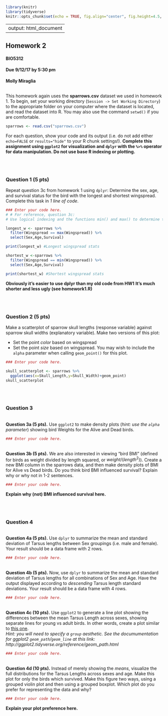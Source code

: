 ```r
library(knitr)
library(tidyverse)
knitr::opts_chunk$set(echo = TRUE, fig.align="center", fig.height=4.5, fig.width=4.5)
```
---
output: html_document
---
## Homework 2
#### BIO5312
#### Due 9/12/17 by 5:30 pm

**Molly Miraglia**

<br>
This homework again uses the **sparrows.csv** dataset we used in homework 1. To begin, set your working directory (`Session -> Set Working Directory`) to the appropriate folder on your computer where the dataset is located, and read the dataset into R. You may also use the command `setwd()` if you are comfortable.

```r
sparrows <- read.csv("sparrows.csv")
```

For each question, show your code and its output (i.e. do not add either `echo=FALSE` or `results="hide"` to your R chunk settings!). **Complete this assignment using `ggplot2` for visualization and `dplyr` with the `%>%` operator for data manipulation. Do not use base R indexing or plotting.** 


<br><br>

### Question 1 (5 pts)
Repeat question 3c from homework 1 using `dplyr`: Determine the sex, age, and survival status for the bird with the longest and shortest wingspread. Complete this task in *1 line of code*.

```r
### Enter your code here.
# # For reference, question 3c:
# Use​ ​logical​ ​indexing​ ​and​ ​the​ ​functions​ ​min()​ ​and​ ​max()​ ​to​ ​determine​ ​the​ ​sex,​ ​age, and​ ​survival​ ​status​ ​for​ ​the​ ​bird​ ​with​ ​the​ ​longest​ ​and​ ​shortest wingspread

longest_w <- sparrows %>%
  filter(Wingspread == max(Wingspread)) %>%
  select(Sex,Age,Survival)

print(longest_w) #Longest wingspread stats

shortest_w <-sparrows %>%
  filter(Wingspread == min(Wingspread)) %>%
  select(Sex,Age,Survival)

print(shortest_w) #Shortest wingspread stats
```

**Obviously it's easier to use dplyr than my old code from HW1**
**It's much shorter and less ugly (see homework1.R) **

<br><br>

### Question 2 (5 pts)

Make a scatterplot of sparrow skull lengths (response variable) against sparrow skull widths (explanatory variable). Make two versions of this plot:

  + Set the point *color* based on wingspread
  + Set the point *size* based on wingspread. You may wish to include the `alpha` parameter when calling `geom_point()` for this plot.

```r
### Enter your code here.

skull_scatterplot <- sparrows %>%
  ggplot(aes(x=Skull_Length,y=Skull_Width)+geom_point)
skull_scatterplot

```

<br><br>

### Question 3

<br>
**Question 3a (5 pts).** Use `ggplot2` to make density plots (*hint: use the `alpha` parameter*) showing bird Weights for the Alive and Dead birds. 
```r
### Enter your code here.
```



<br>
**Question 3b (5 pts).** We are also interested in viewing "bird BMI" (defined for birds as weight divided by length squared, or $weight/(length^2)$). Create a new BMI column in the sparrows data, and then make density plots of BMI for Alive vs Dead birds. Do you think bird BMI influenced survival? Explain why or why not in 1-2 sentences.
```r
### Enter your code here.
```

**Explain why (not) BMI influenced survival here.**

<br><br>

### Question 4

<br>
**Question 4a (5 pts).** Use `dplyr` to summarize the mean and standard deviation of Tarsus lengths between Sex groupings (i.e. male and female). Your result should be a data frame with 2 rows. 

```r
### Enter your code here.
```

<br>
**Question 4b (5 pts).** Now, use `dplyr` to summarize the mean and standard deviation of Tarsus lengths for all combinations of Sex and Age. Have the output displayed according to *descending* Tarsus length standard deviations. Your result should be a data frame with 4 rows.

```r
### Enter your code here.
```


<br>
**Question 4c (10 pts).** Use `ggplot2` to generate a line plot showing the differences between the mean Tarsus Length across sexes, showing separate lines for young vs adult birds. In other words, create a plot similar to [this one](http://sjspielman.org/bio5312_fall2017/files/examples/example_4c.pdf). <br> *Hint: you will need to specify a `group` aesthetic. See the documumentation for ggplot2 `geom_path`/`geom_line` at this link: http://ggplot2.tidyverse.org/reference/geom_path.html * 

```r
### Enter your code here.
```


<br>
**Question 4d (10 pts).** Instead of merely showing the *means*, visualize the full distributions for the Tarsus Lengths across sexes and age. Make this plot for only the birds which survived. Make this figure two ways, using a grouped violin plot and then using a grouped boxplot. Which plot do you prefer for representing the data and why?  

```r
### Enter your code here.
```

**Explain your plot preference here.**











